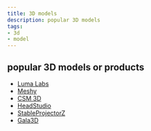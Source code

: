 ```yaml
---
title: 3D models
description: popular 3D models
tags: 
- 3d
- model
---
```


## popular 3D models or products

- [Luma Labs](https://lumalabs.ai/)
- [Meshy](https://www.meshy.ai/)
- [CSM 3D](https://3d.csm.ai/)
- [HeadStudio](https://zhenglinzhou.github.io/HeadStudio-ProjectPage/)
- [StableProjectorZ](https://stableprojectorz.com/)
- [Gala3D](https://gala3d.github.io/)
